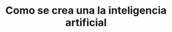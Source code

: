 ---
title: "Como se crea una la inteligencia artificial"
description: "Conceptos y bases de la inteligencia artificial"
theme: "IA"
---